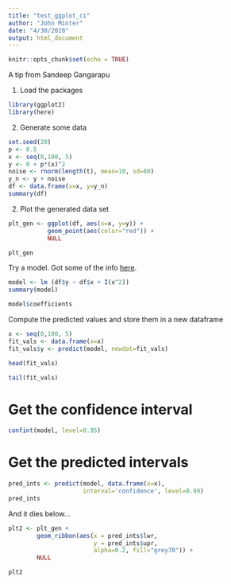 ```yaml
---
title: "test_ggplot_ci"
author: "John Minter"
date: "4/30/2020"
output: html_document
---
```


```r
knitr::opts_chunk$set(echo = TRUE)
```
A tip from Sandeep Gangarapu 

1. Load the packages

```r
library(ggplot2)
library(here)
```


2. Generate some data

```r
set.seed(20)
p <- 0.5
x <- seq(0,100, 5)
y <- 0 + p*(x)^2
noise <- rnorm(length(t), mean=10, sd=80)
y_n <- y + noise
df <- data.frame(x=x, y=y_n)
summary(df)
```

2. Plot the generated data set

```r
plt_gen <- ggplot(df, aes(x=x, y=y)) +
           geom_point(aes(color="red")) +
           NULL

plt_gen
```


Try  a model. Got some of the info
[here](https://datascienceplus.com/fitting-polynomial-regression-r/).

```r
model <- lm (df$y ~ df$x + I(x^2))
summary(model)

```

```r
model$coefficients
```

Compute the predicted values and store them in a new dataframe 

```r
x <- seq(0,100, 5)
fit_vals <- data.frame(x=x)
fit_vals$y <- predict(model, newdat=fit_vals)

head(fit_vals)
```

```r
tail(fit_vals)
```

# Get the confidence interval

```r
confint(model, level=0.95)
```

# Get the predicted intervals


```r
pred_ints <- predict(model, data.frame(x=x),
                     interval='confidence', level=0.99)
pred_ints

```

And it dies below...

```r
plt2 <- plt_gen +
        geom_ribbon(aes(x = pred_ints$lwr,
                        y = pred_ints$upr,
                        alpha=0.2, fill="grey70")) +
        NULL

plt2
```
